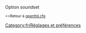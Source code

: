{{fr/Amorce}}
Option soundset

<small><<Retour à [[Main/fr/Openttd.cfg|openttd.cfg]]</small>
[[Category:fr/Réglages et préférences]]
